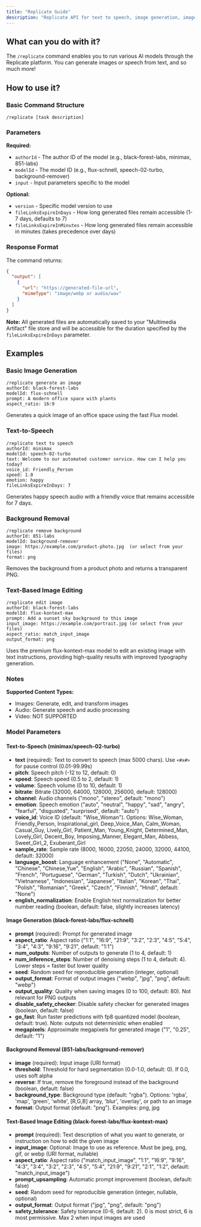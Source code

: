 ```yaml
---
title: "Replicate Guide"
description: "Replicate API for text to speech, image generation, image background removal"
---
```


## What can you do with it?

The `/replicate` command enables you to run various AI models through the Replicate platform. You can generate images or speech from text, and so much more! 

## How to use it?

### Basic Command Structure
```
/replicate [task description]
```

### Parameters

**Required:**

- `authorId` - The author ID of the model (e.g., black-forest-labs, minimax, 851-labs)
- `modelId` - The model ID (e.g., flux-schnell, speech-02-turbo, background-remover)
- `input` - Input parameters specific to the model

**Optional:**

- `version` - Specific model version to use
- `fileLinksExpireInDays` - How long generated files remain accessible (1-7 days, defaults to 7)
- `fileLinksExpireInMinutes` - How long generated files remain accessible in minutes (takes precedence over days)

### Response Format

The command returns:
```json
{
  "output": [
    {
      "url": "https://generated-file-url",
      "mimeType": "image/webp or audio/wav"
    }
  ]
}
```

**Note:** All generated files are automatically saved to your "Multimedia Artifact" file store and will be accessible for the duration specified by the `fileLinksExpireInDays` parameter.

## Examples

### Basic Image Generation
```
/replicate generate an image 
authorId: black-forest-labs
modelId: flux-schnell
prompt: A modern office space with plants
aspect_ratio: 16:9
```
Generates a quick image of an office space using the fast Flux model.

### Text-to-Speech
```
/replicate text to speech
authorId: minimax
modelId: speech-02-turbo
text: Welcome to our automated customer service. How can I help you today?
voice_id: Friendly_Person
speed: 1.0
emotion: happy
fileLinksExpireInDays: 7
```
Generates happy speech audio with a friendly voice that remains accessible for 7 days.

### Background Removal
```
/replicate remove background
authorId: 851-labs
modelId: background-remover
image: https://example.com/product-photo.jpg  (or select from your files)
format: png
```
Removes the background from a product photo and returns a transparent PNG.

### Text-Based Image Editing
```
/replicate edit image
authorId: black-forest-labs
modelId: flux-kontext-max
prompt: Add a sunset sky background to this image
input_image: https://example.com/portrait.jpg (or select from your files)
aspect_ratio: match_input_image
output_format: png
```
Uses the premium flux-kontext-max model to edit an existing image with text instructions, providing high-quality results with improved typography generation.

### Notes

**Supported Content Types:**
- Images: Generate, edit, and transform images
- Audio: Generate speech and audio processing
- Video: NOT SUPPORTED

### Model Parameters

#### Text-to-Speech (minimax/speech-02-turbo)
- **text** (required): Text to convert to speech (max 5000 chars). Use `<#x#>` for pause control (0.01-99.99s)
- **pitch**: Speech pitch (-12 to 12, default: 0)
- **speed**: Speech speed (0.5 to 2, default: 1)
- **volume**: Speech volume (0 to 10, default: 1)
- **bitrate**: Bitrate (32000, 64000, 128000, 256000, default: 128000)
- **channel**: Audio channels ("mono", "stereo", default: "mono")
- **emotion**: Speech emotion ("auto", "neutral", "happy", "sad", "angry", "fearful", "disgusted", "surprised", default: "auto")
- **voice_id**: Voice ID (default: "Wise_Woman"). Options: Wise_Woman, Friendly_Person, Inspirational_girl, Deep_Voice_Man, Calm_Woman, Casual_Guy, Lively_Girl, Patient_Man, Young_Knight, Determined_Man, Lovely_Girl, Decent_Boy, Imposing_Manner, Elegant_Man, Abbess, Sweet_Girl_2, Exuberant_Girl
- **sample_rate**: Sample rate (8000, 16000, 22050, 24000, 32000, 44100, default: 32000)
- **language_boost**: Language enhancement ("None", "Automatic", "Chinese", "Chinese,Yue", "English", "Arabic", "Russian", "Spanish", "French", "Portuguese", "German", "Turkish", "Dutch", "Ukrainian", "Vietnamese", "Indonesian", "Japanese", "Italian", "Korean", "Thai", "Polish", "Romanian", "Greek", "Czech", "Finnish", "Hindi", default: "None")
- **english_normalization**: Enable English text normalization for better number reading (boolean, default: false, slightly increases latency)

#### Image Generation (black-forest-labs/flux-schnell)
- **prompt** (required): Prompt for generated image
- **aspect_ratio**: Aspect ratio ("1:1", "16:9", "21:9", "3:2", "2:3", "4:5", "5:4", "3:4", "4:3", "9:16", "9:21", default: "1:1")
- **num_outputs**: Number of outputs to generate (1 to 4, default: 1)
- **num_inference_steps**: Number of denoising steps (1 to 4, default: 4). Lower steps = faster but lower quality
- **seed**: Random seed for reproducible generation (integer, optional)
- **output_format**: Format of output images ("webp", "jpg", "png", default: "webp")
- **output_quality**: Quality when saving images (0 to 100, default: 80). Not relevant for PNG outputs
- **disable_safety_checker**: Disable safety checker for generated images (boolean, default: false)
- **go_fast**: Run faster predictions with fp8 quantized model (boolean, default: true). Note: outputs not deterministic when enabled
- **megapixels**: Approximate megapixels for generated image ("1", "0.25", default: "1")

#### Background Removal (851-labs/background-remover)
- **image** (required): Input image (URI format)
- **threshold**: Threshold for hard segmentation (0.0-1.0, default: 0). If 0.0, uses soft alpha
- **reverse**: If true, remove the foreground instead of the background (boolean, default: false)
- **background_type**: Background type (default: "rgba"). Options: 'rgba', 'map', 'green', 'white', [R,G,B] array, 'blur', 'overlay', or path to an image
- **format**: Output format (default: "png"). Examples: png, jpg

#### Text-Based Image Editing (black-forest-labs/flux-kontext-max)
- **prompt** (required): Text description of what you want to generate, or instruction on how to edit the given image
- **input_image**: Optional: Image to use as reference. Must be jpeg, png, gif, or webp (URI format, nullable)
- **aspect_ratio**: Aspect ratio ("match_input_image", "1:1", "16:9", "9:16", "4:3", "3:4", "3:2", "2:3", "4:5", "5:4", "21:9", "9:21", "2:1", "1:2", default: "match_input_image")
- **prompt_upsampling**: Automatic prompt improvement (boolean, default: false)
- **seed**: Random seed for reproducible generation (integer, nullable, optional)
- **output_format**: Output format ("jpg", "png", default: "png")
- **safety_tolerance**: Safety tolerance (0-6, default: 2). 0 is most strict, 6 is most permissive. Max 2 when input images are used 